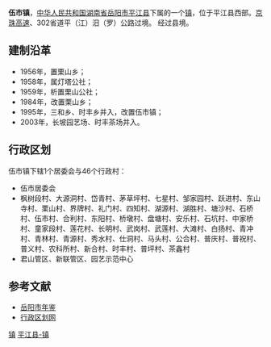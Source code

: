 {{中国乡级行政区<!---乡级行政区专用模板--->
|行政区全称 = 伍市镇
|景观照片文件名 = 
|景观照片描述 = 
|位置图文件名 = 
|位置图描述 = 
|汉语拼音 = 
|通用拼音 = 
|上级行政区 = [[湖南省|湖南省]][[岳阳市|岳阳市]][[平江县|平江县]]
|行政区类别 = 镇
|行政区划代码 = 430626111
|建置时间 = 1995年
|政府驻地 = 伍市
|地理坐标 = 
|毗邻 = 
|行政区划 = 47
|村委会 = 46
|居委会 = 1
|总面积 = 217平方公里
|户籍人口 = 6.6万
|户籍人口年份 = 2009
|常住人口 = 
|常住人口年份 = 
|人口密度 = 
|GDP = 
|GDP年份 = 
|邮政编码 =  
|电话区号 = 
|时区 = UTC+8（[[东八区|东八区]]）
|官方网站 = 
|网站名称 = 
}}
'''伍市镇'''，[[中华人民共和国|中华人民共和国]][[湖南省|湖南省]][[岳阳市|岳阳市]][[平江县|平江县]]下属的一个[[镇|镇]]，位于平江县西部。[[京珠高速|京珠高速]]、302省道平（江）汨（罗）公路过境。
经过县境。

==建制沿革==
*1956年，置栗山乡；
*1958年，属灯塔公社；
*1959年，析置栗山公社；
*1984年，改置栗山乡；
*1995年，三和乡、时丰乡并入，改置伍市镇；
*2003年，长坡园艺场、时丰茶场并入。

==行政区划==
伍市镇下辖1个居委会与46个行政村：
*伍市居委会
*枫树段村、大源洞村、岱青村、茅草坪村、七星村、邹家园村、跃进村、东山寺村、栗山村、界牌村、礼门村、四知村、湖源村、湖胜村、塘沙村、石桥村、伍市村、合利村、东阳村、桥墩村、盘塘村、安乐村、石坑村、中家桥村、童家段村、莲花村、长明村、武岗村、武莲村、大滩村、白扬村、青冲村、青林村、青源村、秀水村、仕洞村、马头村、公合村、普庆村、普祝村、普义村、农科所村、新合村、时丰村、普坪村、茶鑫村
*君山管区、新联管区、园艺示范中心


==参考文献==
*[https://web.archive.org/web/20090206035912/http://www.yysqw.gov.cn/Html/10/1/34/9/ 岳阳市年鉴]
*[http://www.xzqh.org/html/2011/0602/24856.html 行政区划网]{{dead link|date=2017年11月 |bot=InternetArchiveBot |fix-attempted=yes }}

{{湖南小作品}}
{{平江县行政区划}}

[[Category:平江县行政区划|镇]]
[[Category:岳阳乡镇|平江县-镇]]